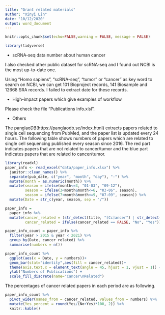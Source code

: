 ```yaml
---
title: "Grant related materials"
author: "Xinyi Lin"
date: "10/12/2020"
output: word_document
---
```



```r
knitr::opts_chunk$set(echo=FALSE,warning = FALSE, message = FALSE)
```

```r
library(tidyverse)
```

* scRNA-seq data number about human cancer

I also checked other public dataset for scRNA-seq and I found out NCBI is the most up-to-date one.

Using "Homo sapiens", "scRNA-seq", "tumor" or "cancer" as key word to search on NCBI, we can get 101 Bioproject records, 141 Biosample and 12668 SRA records. I failed to extract date for these records.

* High-impact papers which give examples of workflow

Please check the file "Publications Info.xlsl".

* Others

The panglaoDB(https://panglaodb.se/index.html) extracts papers related to single cell sequencing from PubMed, and the paper list is updated every 24 hours. The following table shows numbers of papers which are related to single cell sequencing published every season since 2016. The red part indicates papers that are not related to cancer/tumor and the blue part indicates papers that are related to cancer/tumor.

```r
library(readxl)
paper_info <- read_excel("data/paper_info.xlsx") %>% 
  janitor::clean_names() %>% 
  separate(pub_date, c("year", "month", "day"), "-") %>% 
  mutate(month = as.numeric(month)) %>% 
  mutate(season = ifelse(month<=3, "01-03", "09-12"),
         season = ifelse(3<month&month<=6, "03-06", season),
         season = ifelse(7<month&month<=9, "07-09", season)) %>% 
  mutate(Date = str_c(year, season, sep = "/"))
```

```r
paper_info = 
  paper_info %>% 
  mutate(cancer_related = (str_detect(title, "[Cc]ancer") | str_detect(title, "[Tt]umor")),
         cancer_related = ifelse(cancer_related == FALSE, "No", "Yes"))
```

```r
paper_info_count = paper_info %>%
  filter(year > 2015 & year < 2021) %>% 
  group_by(Date, cancer_related) %>% 
  summarise(numbers = n()) 

paper_info_count %>% 
  ggplot(aes(x = Date, y = numbers))+
  geom_bar(stat="identity",aes(fill = cancer_related))+
  theme(axis.text.x = element_text(angle = 45, hjust = 1, vjust = 1)) +
  ylab("Numbers of Publications") + 
  scale_fill_discrete(name="Cancer\nRelated")
```

The percentages of cancer related papers in each period are as following.

```r
paper_info_count %>% 
  pivot_wider(names_from = cancer_related, values_from = numbers) %>% 
  mutate(Yes_percent = round(Yes/(No+Yes)*100, 2)) %>% 
  knitr::kable()
```

